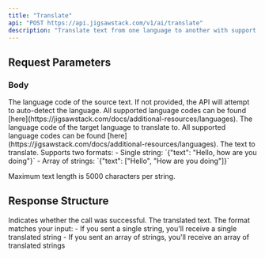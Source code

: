 ```yaml
---
title: "Translate"
api: "POST https://api.jigsawstack.com/v1/ai/translate"
description: "Translate text from one language to another with support for multiple text formats."
---
```



## Request Parameters

### Body

<ParamField body="current_language" type="string">
  The language code of the source text. If not provided, the API will attempt to
  auto-detect the language. All supported language codes can be found
  [here](https://jigsawstack.com/docs/additional-resources/languages).
</ParamField>

<ParamField body="target_language" type="string" required>
  The language code of the target language to translate to. All supported
  language codes can be found
  [here](https://jigsawstack.com/docs/additional-resources/languages).
</ParamField>

<ParamField body="text" type="string | string[]" required>
  The text to translate. Supports two formats:
  - Single string: `{"text": "Hello, how are you doing"}`
  - Array of strings: `{"text": ["Hello", "How are you doing"]}`
  
  Maximum text length is 5000 characters per string.
</ParamField>

<Snippet file="header.mdx" />

## Response Structure

<ResponseField name="success" type="boolean">
  Indicates whether the call was successful.
</ResponseField>

<ResponseField name="translated_text" type="string | string[]">
  The translated text. The format matches your input: - If you sent a single
  string, you'll receive a single translated string - If you sent an array of
  strings, you'll receive an array of translated strings
</ResponseField>

<TranslateSnippet />
